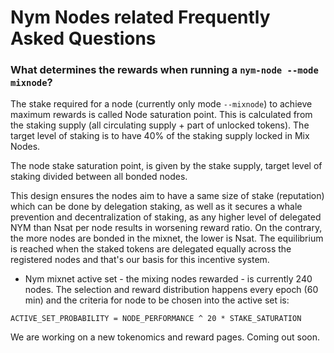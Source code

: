 
# Nym Nodes related Frequently Asked Questions

### What determines the rewards when running a `nym-node --mode mixnode`?

The stake required for a node (currently only mode `--mixnode`) to achieve maximum rewards is called Node saturation point. This is calculated from the staking supply (all circulating supply + part of unlocked tokens). The target level of staking is to have 40% of the staking supply locked in Mix Nodes.

The node stake saturation point, is given by the stake supply, target level of staking divided between all bonded nodes.

This design ensures the nodes aim to have a same size of stake (reputation) which can be done by delegation staking, as well as it secures a whale prevention and decentralization of staking, as any higher level of delegated NYM than Nsat per node results in worsening reward ratio. On the contrary, the more nodes are bonded in the mixnet, the lower is Nsat. The equilibrium is reached when the staked tokens are delegated equally across the registered nodes and that's our basis for this incentive system.

- Nym mixnet active set - the mixing nodes rewarded - is currently 240 nodes. The selection and reward distribution happens every epoch (60 min) and the criteria for node to be chosen into the active set is:
```
ACTIVE_SET_PROBABILITY = NODE_PERFORMANCE ^ 20 * STAKE_SATURATION
```

<Callout color="info" emoji="ℹ️">
We are working on a new tokenomics and reward pages. Coming out soon.
<Callout>
